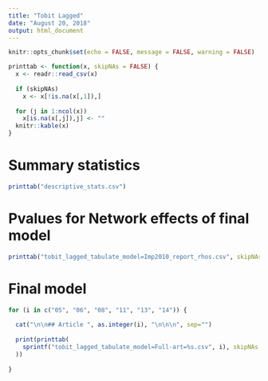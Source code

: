 ```yaml
---
title: "Tobit Lagged"
date: "August 20, 2018"
output: html_document
---
```


```r
knitr::opts_chunk$set(echo = FALSE, message = FALSE, warning = FALSE)

printtab <- function(x, skipNAs = FALSE) {
  x <- readr::read_csv(x)
  
  if (skipNAs)
    x <- x[!is.na(x[,1]),]
  
  for (j in 1:ncol(x))
    x[is.na(x[,j]),j] <- ""
  knitr::kable(x)
}
```

# Summary statistics

```r
printtab("descriptive_stats.csv")
```

# Pvalues for Network effects of final model

```r
printtab("tobit_lagged_tabulate_model=Imp2010_report_rhos.csv", skipNAs = TRUE)
```

# Final model

```r
for (i in c("05", "06", "08", "11", "13", "14")) {
  
  cat("\n\n## Article ", as.integer(i), "\n\n\n", sep="")
   
  print(printtab(
    sprintf("tobit_lagged_tabulate_model=Full-art=%s.csv", i), skipNAs = TRUE
  ))
  
}
```

